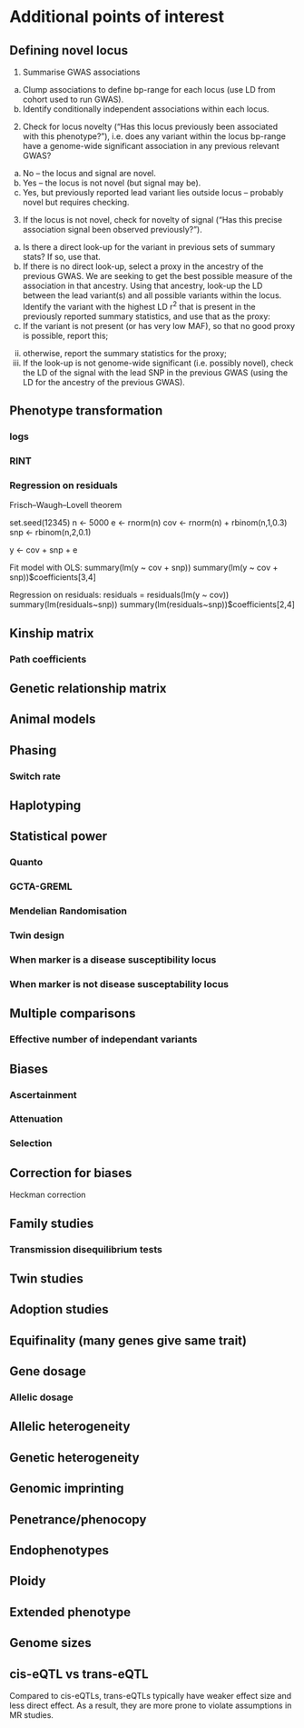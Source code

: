 # Additional points of interest

## Defining novel locus

1. Summarise GWAS associations
(a) Clump associations to define bp-range for each locus (use LD from cohort used to run GWAS).
(b) Identify conditionally independent associations within each locus.

2. Check for locus novelty (“Has this locus previously been associated with this phenotype?”), i.e. does any variant within the locus bp-range have a genome-wide significant association in any previous relevant GWAS?
(a) No – the locus and signal are novel.
(b) Yes – the locus is not novel (but signal may be).
(c) Yes, but previously reported lead variant lies outside locus – probably novel but requires checking.

3. If the locus is not novel, check for novelty of signal (“Has this precise association signal been observed previously?”).
(a) Is there a direct look-up for the variant in previous sets of summary stats? If so, use that.
(b) If there is no direct look-up, select a proxy in the ancestry of the previous GWAS. We are seeking to get the best possible measure of the association in that ancestry.
Using that ancestry, look-up the LD between the lead variant(s) and all possible variants within the locus. Identify the variant with the highest LD r<sup>2</sup> that is present in the previously reported summary statistics, and use that as the proxy:
(i) If the variant is not present (or has very low MAF), so that no good proxy is possible, report this;
(ii) otherwise, report the summary statistics for the proxy;
(c) If the look-up is not genome-wide significant (i.e. possibly novel), check the LD of the signal with the lead SNP in the previous GWAS (using the LD for the ancestry of the previous GWAS).


## Phenotype transformation

### logs

### RINT

### Regression on residuals

Frisch–Waugh–Lovell theorem

set.seed(12345)
n <- 5000
e <- rnorm(n)
cov <- rnorm(n) + rbinom(n,1,0.3)
snp <- rbinom(n,2,0.1)

y <- cov + snp + e

Fit model with OLS:
summary(lm(y ~ cov + snp))
summary(lm(y ~ cov + snp))$coefficients[3,4]

Regression on residuals:
residuals = residuals(lm(y ~ cov))
summary(lm(residuals~snp))
summary(lm(residuals~snp))$coefficients[2,4]

## Kinship matrix

### Path coefficients

## Genetic relationship matrix

## Animal models

## Phasing

### Switch rate

## Haplotyping

## Statistical power

### Quanto

### GCTA-GREML

### Mendelian Randomisation

### Twin design

### When marker is a disease susceptibility locus

### When marker is not disease susceptability locus

## Multiple comparisons

### Effective number of independant variants

## Biases

### Ascertainment

### Attenuation

### Selection

## Correction for biases

Heckman correction

## Family studies

### Transmission disequilibrium tests

## Twin studies

## Adoption studies

## Equifinality (many genes give same trait)

## Gene dosage

### Allelic dosage

## Allelic heterogeneity

## Genetic heterogeneity

## Genomic imprinting

## Penetrance/phenocopy

## Endophenotypes

## Ploidy

## Extended phenotype

## Genome sizes

## cis-eQTL vs trans-eQTL

Compared to cis-eQTLs, trans-eQTLs typically have weaker effect size and less direct effect. As a result, they are more prone to violate assumptions in MR studies.





